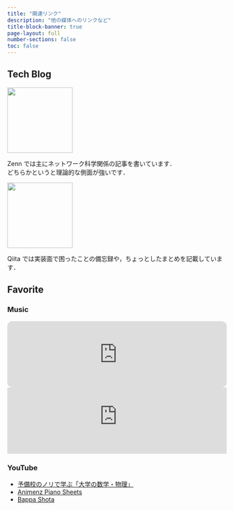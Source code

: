 ```yaml
---
title: "関連リンク"
description: "他の媒体へのリンクなど"
title-block-banner: true
page-layout: full
number-sections: false
toc: false
---
```


## Tech Blog

::: {layout="[50,50]"}

::: {#first-column}

[![](assets/images/zenn-logo.svg){width=150 fig-align="center"}](https://zenn.dev/nagayu71)

Zenn では主にネットワーク科学関係の記事を書いています．  
どちらかというと理論的な側面が強いです．

:::
::: {#second-column}

[![](assets/images/qiita-icon.png){width=150 fig-align="center"}](https://qiita.com/Nagayu71)

Qiita では実装面で困ったことの備忘録や，ちょっとしたまとめを記載しています．

:::

:::


## Favorite

::: {layout="[50,50]"}

::: {#first-column}
### Music

<iframe style="border-radius:12px" src="https://open.spotify.com/embed/playlist/6288O17c1Tf45kR6J2MBzX?utm_source=generator" width="100%" height="152" frameBorder="0" allowfullscreen="" allow="autoplay; clipboard-write; encrypted-media; fullscreen; picture-in-picture" loading="lazy"></iframe>

<iframe width="100%" height="152" src="https://www.youtube-nocookie.com/embed/h9yya-j_kjE?si=DDgqzxqZbcbX8JId" title="YouTube video player" frameborder="0" allow="accelerometer; autoplay; clipboard-write; encrypted-media; gyroscope; picture-in-picture; web-share" referrerpolicy="strict-origin-when-cross-origin" allowfullscreen></iframe>

:::

::: {#second-column}
### YouTube

- [予備校のノリで学ぶ「大学の数学・物理」](https://youtube.com/@yobinori?si=Yj-ozwJy3xaLv3c5)
- [Animenz Piano Sheets](https://youtube.com/@animenzzz?si=4j8Z3EufJ9vlUdpu)
- [Bappa Shota](https://youtube.com/@bappashota?si=UKR6GeX5riv2njUq)

:::

:::